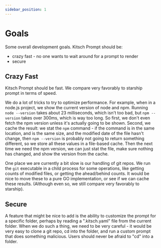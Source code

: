 ```yaml
---
sidebar_position: 1
---
```


# Goals

Some overall development goals. Kitsch Prompt should be:

- crazy fast - no one wants to wait around for a prompt to render
- secure

## Crazy Fast

Kitsch Prompt should be fast. We compare very favorably to starship prompt in terms of speed.

We do a lot of tricks to try to optimize performance. For example, when in a node.js project, we show the current version of node and npm. Running `node --version` takes about 23 milliseconds, which isn't too bad, but `npm --version` takes over 300ms, which is way too long. So first, we don't even fetch the npm version unless it's actually going to be shown. Second, we cache the result: we stat the `npm` command - if the command is in the same location, and is the same size, and the modified date of the file hasn't change, then `npm --version` is probably not going to return something different, so we store all these values in a file-based cache. Then the next time we need the npm version, we can just stat the file, make sure nothing has changed, and show the version from the cache.

One place we are currently a bit slow is our handling of git repos.  We run the `git` executable in a child process for some operations, like getting counts of modified files, or getting the ahead/behind counts.  It would be nice to move these to a pure GO implementation, or see if we can cache these results.  (Although even so, we still compare very favorably to starship).

## Secure

A feature that might be nice to add is the ability to customize the prompt for a specific folder, perhaps by reading a ".kitsch.yaml" file from the current folder. When we do such a thing, we need to be very careful - it would be very easy to clone a git repo, cd into the folder, and run a custom prompt that does something malicious. Users should never be afraid to "cd" into a folder.
